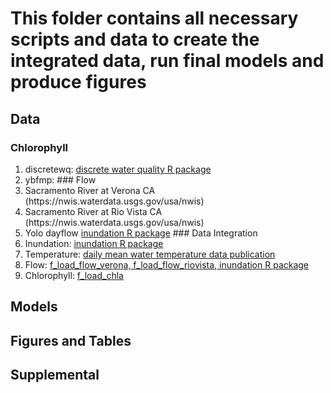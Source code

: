 # This folder contains all necessary scripts and data to create the integrated data, run final models and produce figures 

## Data

### Chlorophyll
1. discretewq: [discrete water quality R package](https://portal.edirepository.org/nis/dataviewer?packageid=edi.731.5&entityid=6c5f35b1d316e39c8de0bfadfb3c9692)
2. ybfmp: []()
### Flow
1. Sacramento River at Verona CA (https://nwis.waterdata.usgs.gov/usa/nwis)
2. Sacramento River at Rio Vista CA (https://nwis.waterdata.usgs.gov/usa/nwis)
3. Yolo dayflow [inundation R package](https://github.com/goertler/inundation)
### Data Integration
1. Inundation: [inundation R package](https://github.com/goertler/inundation)
2. Temperature: [daily mean water temperature data publication](https://portal.edirepository.org/nis/mapbrowse?packageid=edi.1178.2)
3. Flow: [f_load_flow_verona, f_load_flow_riovista, inundation R package](https://github.com/goertler/inundation)
4. Chlorophyll: [f_load_chla](https://github.com/Delta-Stewardship-Council/swg-21-connectivity/blob/main/data_publication/R/f_load_chla.R)

## Models

## Figures and Tables

## Supplemental 
